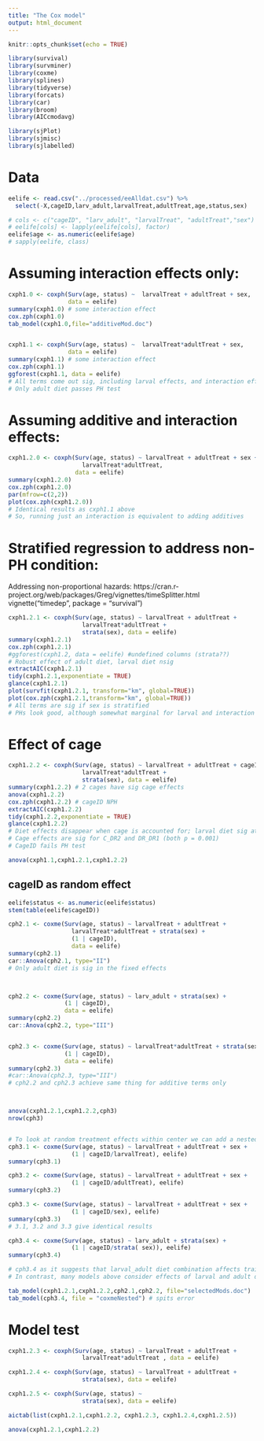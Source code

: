 ```yaml
---
title: "The Cox model"
output: html_document
---
```


```r
knitr::opts_chunk$set(echo = TRUE)

library(survival)
library(survminer)
library(coxme)
library(splines) 
library(tidyverse) 
library(forcats)
library(car)
library(broom)
library(AICcmodavg)

library(sjPlot)
library(sjmisc)
library(sjlabelled) 
```

# Data

```r
eelife <- read.csv("../processed/eeAlldat.csv") %>%
  select(-X,cageID,larv_adult,larvalTreat,adultTreat,age,status,sex) 

# cols <- c("cageID", "larv_adult", "larvalTreat", "adultTreat","sex")
# eelife[cols] <- lapply(eelife[cols], factor)  
eelife$age <- as.numeric(eelife$age)
# sapply(eelife, class)


```

# Assuming interaction effects only:

```r
cxph1.0 <- coxph(Surv(age, status) ~  larvalTreat + adultTreat + sex, 
                 data = eelife)
summary(cxph1.0) # some interaction effect
cox.zph(cxph1.0)
tab_model(cxph1.0,file="additiveMod.doc")


cxph1.1 <- coxph(Surv(age, status) ~  larvalTreat*adultTreat + sex, 
                 data = eelife)
summary(cxph1.1) # some interaction effect
cox.zph(cxph1.1)
ggforest(cxph1.1, data = eelife)
# All terms come out sig, including larval effects, and interaction effects
# Only adult diet passes PH test
```

# Assuming additive and interaction effects:

```r
cxph1.2.0 <- coxph(Surv(age, status) ~ larvalTreat + adultTreat + sex + 
                     larvalTreat*adultTreat, 
                   data = eelife)
summary(cxph1.2.0)
cox.zph(cxph1.2.0)
par(mfrow=c(2,2))
plot(cox.zph(cxph1.2.0))
# Identical results as cxph1.1 above
# So, running just an interaction is equivalent to adding additives
```

# Stratified regression to address non-PH condition:

Addressing non-proportional hazards: https://cran.r-project.org/web/packages/Greg/vignettes/timeSplitter.html
vignette("timedep", package = "survival")

```r
cxph1.2.1 <- coxph(Surv(age, status) ~ larvalTreat + adultTreat + 
                     larvalTreat*adultTreat + 
                     strata(sex), data = eelife)
summary(cxph1.2.1)
cox.zph(cxph1.2.1)
#ggforest(cxph1.2, data = eelife) #undefined columns (strata??)
# Robust effect of adult diet, larval diet nsig
extractAIC(cxph1.2.1)
tidy(cxph1.2.1,exponentiate = TRUE)
glance(cxph1.2.1)
plot(survfit(cxph1.2.1, transform="km", global=TRUE))
plot(cox.zph(cxph1.2.1,transform="km", global=TRUE))
# All terms are sig if sex is stratified
# PHs look good, although somewhat marginal for larval and interaction effects
```

# Effect of cage

```r
cxph1.2.2 <- coxph(Surv(age, status) ~ larvalTreat + adultTreat + cageID +
                     larvalTreat*adultTreat + 
                     strata(sex), data = eelife)
summary(cxph1.2.2) # 2 cages have sig cage effects
anova(cxph1.2.2)
cox.zph(cxph1.2.2) # cageID NPH
extractAIC(cxph1.2.2)
tidy(cxph1.2.2,exponentiate = TRUE)
glance(cxph1.2.2)
# Diet effects disappear when cage is accounted for; larval diet sig at p = 0.1
# Cage effects are sig for C_DR2 and DR_DR1 (both p = 0.001)
# CageID fails PH test

anova(cxph1.1,cxph1.2.1,cxph1.2.2)

```

## cageID as random effect

```r
eelife$status <- as.numeric(eelife$status)
stem(table(eelife$cageID))

cph2.1 <- coxme(Surv(age, status) ~ larvalTreat + adultTreat + 
                  larvalTreat*adultTreat + strata(sex) +
                  (1 | cageID), 
                  data = eelife)
summary(cph2.1)
car::Anova(cph2.1, type="II")
# Only adult diet is sig in the fixed effects



cph2.2 <- coxme(Surv(age, status) ~ larv_adult + strata(sex) +
                (1 | cageID), 
                data = eelife)
summary(cph2.2)
car::Anova(cph2.2, type="III")


cph2.3 <- coxme(Surv(age, status) ~ larvalTreat*adultTreat + strata(sex) +
                (1 | cageID), 
                data = eelife)
summary(cph2.3)
#car::Anova(cph2.3, type="III")
# cph2.2 and cph2.3 achieve same thing for additive terms only



anova(cxph1.2.1,cxph1.2.2,cph3)
nrow(cph3)


# To look at random treatment effects within center we can add a nested effect
cph3.1 <- coxme(Surv(age, status) ~ larvalTreat + adultTreat + sex +
                  (1 | cageID/larvalTreat), eelife)  
summary(cph3.1)

cph3.2 <- coxme(Surv(age, status) ~ larvalTreat + adultTreat + sex +
                  (1 | cageID/adultTreat), eelife)  
summary(cph3.2)

cph3.3 <- coxme(Surv(age, status) ~ larvalTreat + adultTreat + sex +
                  (1 | cageID/sex), eelife)  
summary(cph3.3)
# 3.1, 3.2 and 3.3 give identical results

cph3.4 <- coxme(Surv(age, status) ~ larv_adult + strata(sex) +
                  (1 | cageID/strata( sex)), eelife)  
summary(cph3.4)

# cph3.4 as it suggests that larval_adult diet combination affects trait
# In contrast, many models above consider effects of larval and adult diets in isolation.

```

```r
tab_model(cxph1.2.1,cxph1.2.2,cph2.1,cph2.2, file="selectedMods.doc")
tab_model(cph3.4, file = "coxmeNested") # spits error
```

# Model test

```r
cxph1.2.3 <- coxph(Surv(age, status) ~ larvalTreat + adultTreat + 
                     larvalTreat*adultTreat , data = eelife)

cxph1.2.4 <- coxph(Surv(age, status) ~ larvalTreat + adultTreat + 
                     strata(sex), data = eelife)

cxph1.2.5 <- coxph(Surv(age, status) ~  
                     strata(sex), data = eelife)

aictab(list(cxph1.2.1,cxph1.2.2, cxph1.2.3, cxph1.2.4,cxph1.2.5))

anova(cxph1.2.1,cxph1.2.2)
```





